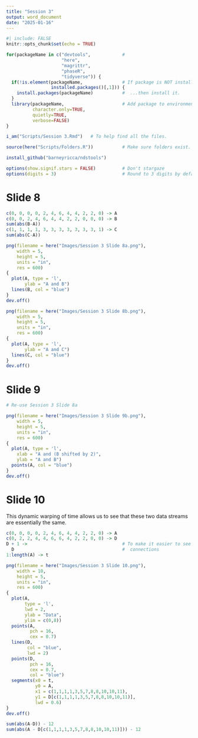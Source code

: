 ```yaml
---
title: "Session 3"
output: word_document
date: "2025-01-16"
---
```


```r
#| include: FALSE
knitr::opts_chunk$set(echo = TRUE)

for(packageName in c("devtools",            # 
                     "here",
                     "magrittr",
                     "phaseR",
                     "tidyverse")) {
  if(!is.element(packageName,               # If package is NOT installed...
                 installed.packages()[,1])) {
    install.packages(packageName)           #  ...then install it.
  }
  library(packageName,                      # Add package to environment
          character.only=TRUE,
          quietly=TRUE,
          verbose=FALSE)
}

i_am("Scripts/Session 3.Rmd")   # To help find all the files.

source(here("Scripts/Folders.R"))           # Make sure folders exist.

install_github("barneyricca/ndstools")

options(show.signif.stars = FALSE)          # Don't stargaze
options(digits = 3)                         # Round to 3 digits by default
```

# Slide 8

```r
c(0, 0, 0, 0, 2, 4, 6, 4, 4, 2, 2, 0) -> A
c(0, 0, 2, 4, 6, 4, 4, 2, 2, 0, 0, 0) -> B
sum(abs(B-A))
c(1, 1, 1, 1, 3, 3, 3, 3, 3, 3, 3, 1) -> C
sum(abs(C-A))

png(filename = here("Images/Session 3 Slide 8a.png"),
    width = 5,
    height = 5,
    units = "in",
    res = 600)
{
  plot(A, type = 'l',
       ylab = "A and B")
  lines(B, col = "blue")
}
dev.off()

png(filename = here("Images/Session 3 Slide 8b.png"),
    width = 5,
    height = 5,
    units = "in",
    res = 600)
{
  plot(A, type = 'l',
       ylab = "A and C")
  lines(C, col = "blue")
}
dev.off()

```

# Slide 9

```r

# Re-use Session 3 Slide 8a

png(filename = here("Images/Session 3 Slide 9b.png"),
    width = 5,
    height = 5,
    units = "in",
    res = 600)
{
  plot(A, type = 'l',
    xlab = "A and (B shifted by 2)",
    ylab = "A and B")
  points(A, col = "blue")
}
dev.off()

```


# Slide 10

This dynamic warping of time allows us to see that these two data streams are essentially the same.

```r
c(0, 0, 0, 0, 2, 4, 6, 4, 4, 2, 2, 0) -> A
c(0, 2, 2, 4, 4, 6, 6, 4, 2, 2, 0, 0) -> D
D + 1 ->                                    # To make it easier to see the
  D                                         #  connections
1:length(A) -> t

png(filename = here("Images/Session 3 Slide 10.png"),
    width = 10,
    height = 5,
    units = "in",
    res = 600)
{
  plot(A, 
       type = 'l',
       lwd = 2,
       ylab = "Data",
       ylim = c(0,8))
  points(A, 
         pch = 16, 
         cex = 0.7)
  lines(D, 
        col = "blue",
        lwd = 2)
  points(D,
         pch = 16,
         cex = 0.7,
         col = "blue")
  segments(x0 = t,
           y0 = A,
           x1 = c(1,1,1,1,3,5,7,8,8,10,10,11),
           y1 = D[c(1,1,1,1,3,5,7,8,8,10,10,11)],
           lwd = 0.6)
}
dev.off()

sum(abs(A-D)) - 12
sum(abs(A - D[c(1,1,1,1,3,5,7,8,8,10,10,11)])) - 12

```


